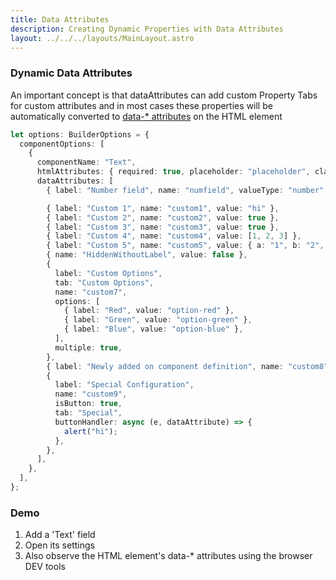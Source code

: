 ```yaml
---
title: Data Attributes
description: Creating Dynamic Properties with Data Attributes
layout: ../../../layouts/MainLayout.astro
---
```



### Dynamic Data Attributes

An important concept is that dataAttributes can add custom Property Tabs for custom attributes and in most cases these properties will be automatically converted to <a href='https://developer.mozilla.org/en-US/docs/Learn/HTML/Howto/Use_data_attributes' target="_blank">data-\* attributes</a> on the HTML element

```ts
let options: BuilderOptions = {
  componentOptions: [
    {
      componentName: "Text",
      htmlAttributes: { required: true, placeholder: "placeholder", class: "", maxlength: null, spellcheck: true },
      dataAttributes: [
        { label: "Number field", name: "numfield", valueType: "number" },

        { label: "Custom 1", name: "custom1", value: "hi" },
        { label: "Custom 2", name: "custom2", value: true },
        { label: "Custom 3", name: "custom3", value: true },
        { label: "Custom 4", name: "custom4", value: [1, 2, 3] },
        { label: "Custom 5", name: "custom5", value: { a: "1", b: "2", c: ["a"] } },
        { name: "HiddenWithoutLabel", value: false },
        {
          label: "Custom Options",
          tab: "Custom Options",
          name: "custom7",
          options: [
            { label: "Red", value: "option-red" },
            { label: "Green", value: "option-green" },
            { label: "Blue", value: "option-blue" },
          ],
          multiple: true,
        },
        { label: "Newly added on component definition", name: "custom8", value: false },
        {
          label: "Special Configuration",
          name: "custom9",
          isButton: true,
          tab: "Special",
          buttonHandler: async (e, dataAttribute) => {
            alert("hi");
          },
        },
      ],
    },
  ],
};
```

### Demo

1. Add a 'Text' field
2. Open its settings
3. Also observe the HTML element's data-\* attributes using the browser DEV tools

<Demo client:load />
